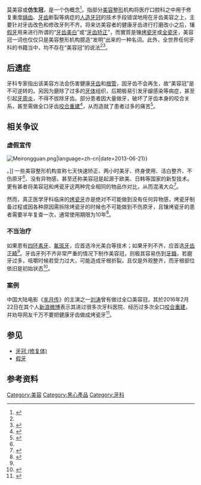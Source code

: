 {{不是|烤瓷牙|全瓷牙}}
莫美容或'''仿生冠'''，是一个伪概念<ref name="伪概念">{{cite news|title=“美容冠”只是矫正牙齿伪概念 首选方案应是正畸|url=http://finance.sina.com.cn/consume/littletips/20151022/010323538169.shtml|agency=[[新浪|新浪]]|date=2015-10-22|language=zh-cn}}</ref>。指部分[[美容|美容]][[整形|整形]]机构将医疗口腔科之中用于修复重度[[龋齿|龋齿]]、[[牙齿|牙齿]]断裂等病症的[[人造牙冠|人造牙冠]]的技术手段错误地用在牙齿美容之上，主要针对牙齿改色和修改牙列不齐。将来访美容者的健康牙齿进行打磨改小之后，镶[[假牙|假牙]]用来进行所谓的“[[牙齿美白|牙齿美白]]”或“[[牙齿矫正|牙齿矫正]]”，而實質是镶[[烤瓷牙|烤瓷牙]]或[[全瓷牙|全瓷牙]]，美容冠一词也仅仅只是美容整形机构臆造“发明”出来的一种名词。此外，全世界任何牙科的书籍当中，均不存在“美容冠”的说法<ref name="伪概念"/><ref name="新华社">{{cite news|title=牙科专家揭开“美容冠”手术黑幕|url=http://news.xinhuanet.com/health/2013-06/23/c_124896992_2.htm|agency=[[新华社|新华社]]|date=2013-06-23|language=zh-cn|deadurl=yes|archiveurl=https://web.archive.org/web/20130628055944/http://news.xinhuanet.com/health/2013-06/23/c_124896992_2.htm|archivedate=2013-06-28}}</ref>。

== 后遗症 ==
牙科专家指出该美容方法会伤害健康[[牙齿|牙齿]]和[[根管|根管]]，因牙齿不会再生，故“美容冠”是不可逆转的。另因为磨除了过多的[[牙体|牙体]]组织，后期极易引发牙龈感染等病症，甚至引起[[牙周炎|牙周炎]]，不得不拔除牙齿。部分患者因大量做牙，破坏了牙齿本身的咬合关系，甚至需做全口牙齿[[咬合重建|咬合重建]]<ref>{{cite news|title=“美容冠”真能快速矫牙美牙吗？|url=http://news.sina.com.cn/o/2016-04-12/doc-ifxrcizs7289133.shtml|agency=[[新浪|新浪]]|language=zh-cn}}</ref>，从而造就了患者过多的痛苦<ref name="新华">{{cite news|title=磨掉真牙装“美容冠”？慎重！|url=http://news.xinhuanet.com/health/2016-02/24/c_128748244.htm|agency=[[新华社|新华社]]|date=2016-02-24|language=zh-cn}}</ref>。

== 相关争议 ==
=== 虚假宣传 ===
[[File:Meirongguan.png|thumb]]|language=zh-cn|date=2013-06-21}}</ref>。]]
一些美容整形机构宣称七天快速矫正、两小时美牙、终身使用、洁白整齐、不伤原牙<ref name="新华"/>、没有异物感，甚至还称美容冠是起源于欧美、日韩等国家的新型技术。更有甚者将美容冠和烤瓷牙这两种完全相同的物品作对比，从而混淆大众<ref>{{cite web|title=德国VITA美容冠 7天拥有明星版美牙|url=http://my.meilianchen.cn/zt2016/0101mrg/|language=zh-cn}}{{dead link|date=2018年4月 |bot=InternetArchiveBot |fix-attempted=yes }}</ref>。

然而，真正医学牙科临床的[[烤瓷牙|烤瓷牙]]亦是绝对不可能做到没有任何异物感，烤瓷牙制备过程或因各种原因需拆除烤瓷牙的时候也不可能做到不伤原牙，且镶烤瓷牙的患者需要半年复查一次，通常使用期限为10年<ref>{{cite web|title=做了烤瓷牙，要半年复查一次 最后提醒|url=http://www.yachile.com/kaociya/201511/2831.html|website=牙齿乐|language=zh-cn}}{{Dead link|date=2019年1月 |bot=InternetArchiveBot |fix-attempted=yes }}</ref>。

=== 不当治疗 ===
如果患有[[四环素牙|四环素牙]]、[[氟斑牙|氟斑牙]]，应首选冷光美白等技术；如果牙列不齐，应首选[[牙齿正畸|牙齿正畸]]<ref name="伪概念"/>。牙齿牙列不齐非常严重的情况下制作美容冠，则极其容易伤到[[牙髓|牙髓]]，若磨牙过多，咀嚼时候若受力过大，可能造成牙根折裂。且仅是外观整齐，而牙根部位依旧是初始状态<ref>{{cite web|title=美容冠究竟是个神马?（三）|url=http://www.eyar.com/html/boke/2013/0620/1619.html|website=[[一牙网|一牙网]]|language=zh-cn|date=2013-06-20}}</ref>。

=== 案例 ===
中国大陆电影《[[芈月传|芈月传]]》的主演之一[[劉濤_(演員)|刘涛]]曾有做过全口美容冠，其於2016年2月22日在其个人[[新浪微博|新浪微博]]表示其进过很多次牙科医院、经历过多次全口[[咬合重建|咬合重建]]，并劝导网友千万不要把健康牙齿做成烤瓷牙<ref>{{cite news|title=让刘涛追悔莫及的“美容冠”，是个怎样的东西？|url=http://it.sohu.com/20160511/n448860538.shtml|agency=[[搜狐|搜狐]]|date=2016-05-11|language=zh-cn}}</ref>。

== 参见 ==
* [[牙冠_(修复体)|牙冠 (修复体)]]
* [[假牙|假牙]]

== 参考资料 ==
{{Reflist|2}}

[[Category:美容|Category:美容]]
[[Category:黑心產品|Category:黑心產品]]
[[Category:牙科|Category:牙科]]